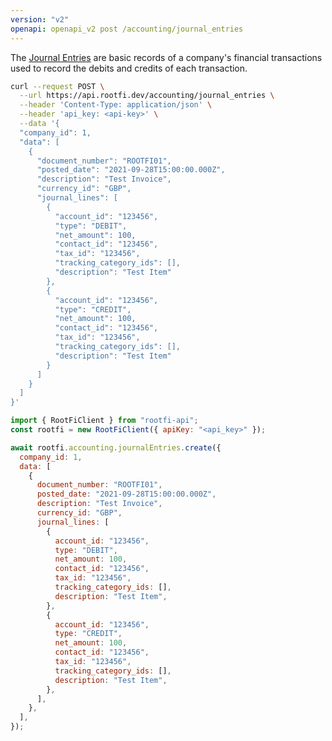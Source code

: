 ```yaml
---
version: "v2"
openapi: openapi_v2 post /accounting/journal_entries
---
```


The [Journal Entries](https://docs.rootfi.dev/api-reference/journal-entries/overview) are basic records of a company's financial transactions used to record the debits and credits of each transaction.

<RequestExample>

```bash cURL
curl --request POST \
  --url https://api.rootfi.dev/accounting/journal_entries \
  --header 'Content-Type: application/json' \
  --header 'api_key: <api-key>' \
  --data '{
  "company_id": 1,
  "data": [
    {
      "document_number": "ROOTFI01",
      "posted_date": "2021-09-28T15:00:00.000Z",
      "description": "Test Invoice",
      "currency_id": "GBP",
      "journal_lines": [
        {
          "account_id": "123456",
          "type": "DEBIT",
          "net_amount": 100,
          "contact_id": "123456",
          "tax_id": "123456",
          "tracking_category_ids": [],
          "description": "Test Item"
        },
        {
          "account_id": "123456",
          "type": "CREDIT",
          "net_amount": 100,
          "contact_id": "123456",
          "tax_id": "123456",
          "tracking_category_ids": [],
          "description": "Test Item"
        }
      ]
    }
  ]
}'
```

```javascript NodeJS
import { RootFiClient } from "rootfi-api";
const rootfi = new RootFiClient({ apiKey: "<api_key>" });

await rootfi.accounting.journalEntries.create({
  company_id: 1,
  data: [
    {
      document_number: "ROOTFI01",
      posted_date: "2021-09-28T15:00:00.000Z",
      description: "Test Invoice",
      currency_id: "GBP",
      journal_lines: [
        {
          account_id: "123456",
          type: "DEBIT",
          net_amount: 100,
          contact_id: "123456",
          tax_id: "123456",
          tracking_category_ids: [],
          description: "Test Item",
        },
        {
          account_id: "123456",
          type: "CREDIT",
          net_amount: 100,
          contact_id: "123456",
          tax_id: "123456",
          tracking_category_ids: [],
          description: "Test Item",
        },
      ],
    },
  ],
});
```

</RequestExample>
